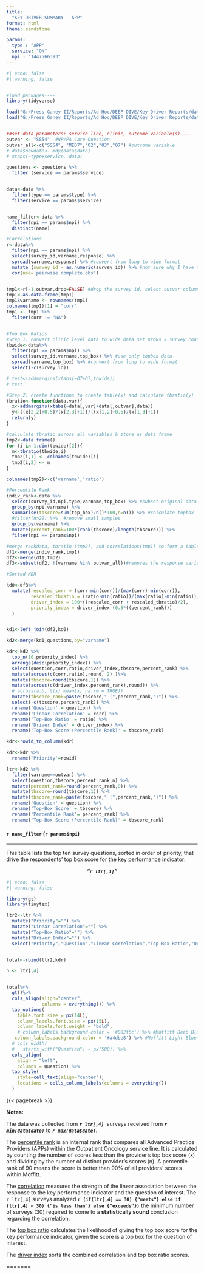 ```yaml
---
title: 
  "KEY DRIVER SUMMARY - APP" 
format: html
theme: sandstone

params:
  type : "APP"
  service: "ON"
  npi : "1447566393"
---
```


```r
#| echo: false
#| warning: false 


#load packages----
library(tidyverse)

load("G:/Press Ganey II/Reports/Ad Hoc/DEEP DIVE/Key Driver Reports/data/provider_072024-032025.Rdata")
load("G:/Press Ganey II/Reports/Ad Hoc/DEEP DIVE/Key Driver Reports/data/questions.Rdata")


##set data parameters: service line, clinic, outcome variable(s)----
outvar <- "SS54"  #NP/PA Care Question
outvar_all<-c("SS54", "MED7","O2","O3","O7") #outcome variable
# data$newdate<- mdy(data$date)
# xtabs(~type+service, data)

questions <- questions %>%
  filter (service == params$service)


data<-data %>%
  filter(type == params$type) %>%
  filter(service == params$service)


name_filter<-data %>%
  filter(npi == params$npi) %>%
  distinct(name)

#Correlations
r<-data%>%
  filter(npi == params$npi) %>%
  select(survey_id,varname,response) %>% 
  spread(varname,response) %>% #convert from long to wide format
  mutate (survey_id = as.numeric(survey_id)) %>% #not sure why I have to do this for it not to give me an error.
  cor(use='pairwise.complete.obs')


tmp1<-r[-1,outvar,drop=FALSE] #drop the survey id, select outvar column & convert to data frame
tmp1<-as.data.frame(tmp1)
tmp1$varname <- rownames(tmp1)
colnames(tmp1)[1] = "corr"
tmp1 <- tmp1 %>%
  filter(corr != "NA")


#Top Box Ratios
#Step 1. convert clinic level data to wide data set nrows = survey count
tbwide<-data%>%
  filter(npi == params$npi) %>%
  select(survey_id,varname,top_box) %>% #use only topbox data
  spread(varname,top_box) %>% #convert from long to wide format
  select(-c(survey_id))

# test<-addmargins(xtabs(~O7+O7,tbwide))
# test

#Step 2. create functions to create table(x) and calculate tbratio(y)
tbratio<-function(data,var){
  x<-addmargins(xtabs(~data[,var]+data[,outvar],data))
  y<-((x[2,2]+0.5)/(x[2,3]+1))/((x[1,2]+0.5)/(x[1,3]+1)) 
  return(y)
}

#calculate tbratio across all variables & store as data frame
tmp2<-data.frame()
for (i in 1:dim(tbwide)[2]){ 
  m<-tbratio(tbwide,i)
  tmp2[i,1] <- colnames(tbwide)[i]
  tmp2[i,2] <- m
}

colnames(tmp2)<-c('varname','ratio')

#Percentile Rank
indiv_rank<-data %>%
  select(survey_id,npi,type,varname,top_box) %>% #subset original data set
  group_by(npi,varname) %>%
  summarise(tbscore=sum(top_box)/n()*100,n=n()) %>% #calculate topbox
  #filter(n>29) %>%  #remove small samples
  group_by(varname) %>%
  mutate(percent_rank=100*(rank(tbscore)/length(tbscore))) %>%
  filter(npi == params$npi)

#merge rankdata, tbratio (tmp2), and correlations(tmp1) to form a table
df1<-merge(indiv_rank,tmp1)
df2<-merge(df1,tmp2)
df3<-subset(df2, !(varname %in% outvar_all))#removes the response variables from priority index calculations

#Sorted KDR

kd0<-df3%>%
  mutate(rescaled_corr = (corr-min(corr))/(max(corr)-min(corr)),
         rescaled_tbratio = (ratio-min(ratio))/(max(ratio)-min(ratio)),
         driver_index = 100*((rescaled_corr + rescaled_tbratio)/2),
         priority_index = driver_index-(0.5*((percent_rank)))
  )


kd1<-left_join(df2,kd0)

kd2<-merge(kd1,questions,by="varname") 

kdr<-kd2 %>%
  top_n(10,priority_index) %>%
  arrange(desc(priority_index)) %>%
  select(question,corr,ratio,driver_index,tbscore,percent_rank) %>%
  mutate(across(c(corr,ratio),round, 2) )%>%
  mutate(tbscore=round(tbscore,1)) %>%
  mutate(across(c(driver_index,percent_rank),round)) %>%
  # across(a:b, \(x) mean(x, na.rm = TRUE))
  mutate(tbscore_rank=paste(tbscore," (",percent_rank,")")) %>%
  select(-c(tbscore,percent_rank)) %>%
  rename('Question' = question) %>%
  rename('Linear Correlation' = corr) %>%
  rename('Top-Box Ratio' = ratio) %>%
  rename('Driver Index' = driver_index) %>%
  rename('Top-Box Score (Percentile Rank)' = tbscore_rank)

kdr<-rowid_to_column(kdr)

kdr<-kdr %>%
  rename('Priority'=rowid)

ltr<-kd2 %>%
  filter(varname==outvar) %>%
  select(question,tbscore,percent_rank,n) %>%
  mutate(percent_rank=round(percent_rank,0)) %>%
  mutate(tbscore=round(tbscore,1)) %>%
  mutate(tbscore_rank=paste(tbscore," (",percent_rank,")")) %>%
  rename('Question' = question) %>%
  rename('Top-Box Score' = tbscore) %>%
  rename('Percentile Rank'= percent_rank) %>%
  rename('Top-Box Score (Percentile Rank)' = tbscore_rank)
```

#### `r name_filter` (`r params$npi`)

------------------------------------------------------------------------

<!--  *** inserts a horizontal line -->

[This table lists the top ten survey questions, sorted in order of priority, that drive the respondents' top box score for the key performance indicator:]{.important}

<center>

***"`r ltr[,1]`"***

</center>

```r
#| echo: false
#| warning: false

library(gt)
library(tinytex)

ltr2<-ltr %>%
  mutate("Priority"="") %>%
  mutate("Linear Correlation"="") %>%
  mutate("Top-Box Ratio"="") %>%
  mutate("Driver Index"="") %>%
  select("Priority","Question","Linear Correlation","Top-Box Ratio","Driver Index","Top-Box Score (Percentile Rank)")


total<-rbind(ltr2,kdr)

n <- ltr[,4]


total%>%
  gt()%>%
  cols_align(align="center",
             columns = everything()) %>%
  tab_options(
    table.font.size = px(14L),
    column_labels.font.size = px(15L),
    column_labels.font.weight = "bold",
    # column_labels.background.color = '#002f6c') %>% #Moffitt Deep Blue
   column_labels.background.color = '#a4dbe8') %>% #Moffitt Light Blue
  # cols_width(
  #   starts_with("Question") ~ px(500)) %>%
  cols_align(
    align = "left",
    columns = Question) %>%
  tab_style(
    style=cell_text(align="center"),
    locations = cells_column_labels(columns = everything())
  )

```

{{< pagebreak >}}

**Notes:**

The data was collected from ***`r ltr[,4]`***  surveys received from ***`r min(data$date)`*** to ***`r max(data$date)`***.

The [percentile rank]{.underline} is an internal rank that compares all Advanced Practice Providers (APPs) within the Outpatient Oncology service line. It is calculated by counting the number of scores less than the provider's top box score (x) and dividing by the number of distinct provider's scores (n). A percentile rank of 90 means the score is better than 90% of all providers' scores within Moffitt.

The [correlation]{.underline} measures the strength of the linear association between the response to the key performance indicator and the question of interest. The `r ltr[,4]` surveys analyzed **`r (if(ltr[,4] == 30) {"meets"} else if (ltr[,4] < 30) {"is less than"} else {"exceeds"})`** the minimum number of surveys (30) required to come to a **statistically sound** conclusion regarding the correlation.

The [top box ratio]{.underline} calculates the likelihood of giving the top box score for the key performance indicator, given the score is a top box for the question of interest.

The [driver index]{.underline} sorts the combined correlation and top box ratio scores.

=======
